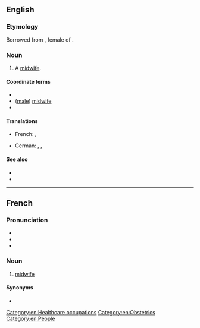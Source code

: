==English==

===Etymology===
Borrowed from {{bor|en|fr|accoucheuse}}, female of {{m|fr|accoucheur}}.

===Noun===
{{en-noun}}

# {{lb|en|rare}} A [[midwife]].

====Coordinate terms====
* {{l|en|accoucheur}}
* ([[male]]) [[midwife]]
* {{l|en|man-midwife}}

====Translations====
{{trans-top|woman who assists women in childbirth}}
* French: {{t+|fr|accoucheuse|f}}, {{t+|fr|sage-femme|f}}
{{trans-mid}}
* German: {{t+|de|Entbindungspflegerin|f}}, {{t+|de|Geburtshelferin|f}}, {{t|de|Entbindungshelferin|f}}
{{trans-bottom}}

====See also====
* {{l|en|obstetrics}}
* {{l|en|obstetrician}}

[[Category:en:Healthcare occupations]]
[[Category:en:Obstetrics]]
[[Category:en:People]]

----

==French==

===Pronunciation===
* {{fr-IPA}}
* {{audio|Fr-accoucheuse.ogg|Audio|lang=fr}}
* {{audio|Fr-Paris--accoucheuse.ogg|Audio (Paris)|lang=fr}}

===Noun===
{{fr-noun|f|m=accoucheur}}

# [[midwife]]

====Synonyms====
* {{l|fr|sage-femme}}